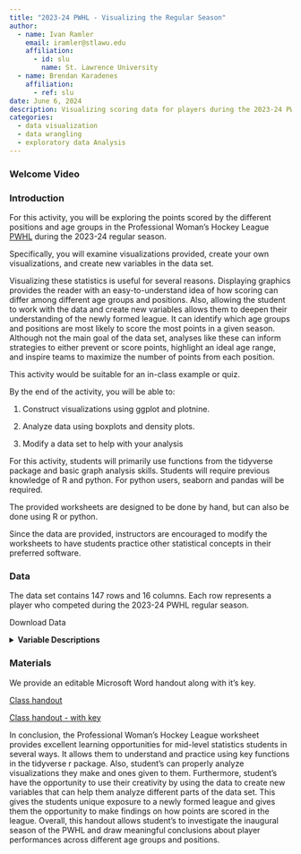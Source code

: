 ```yaml
---
title: "2023-24 PWHL - Visualizing the Regular Season"
author:
  - name: Ivan Ramler
    email: iramler@stlawu.edu
    affiliation:
      - id: slu
        name: St. Lawrence University
  - name: Brendan Karadenes
    affiliation:
      - ref: slu
date: June 6, 2024
description: Visualizing scoring data for players during the 2023-24 PWHL season
categories:
  - data visualization
  - data wrangling
  - exploratory data Analysis
---
```


### Welcome Video

### Introduction

For this activity, you will be exploring the points scored by the different positions and age groups in the Professional Woman's Hockey League [PWHL](https://www.quanthockey.com/pwhl/en/seasons/pwhl-players-stats.html){target="_blank"} during the 2023-24 regular season.

Specifically, you will examine visualizations provided, create your own visualizations, and create new variables in the data set.

Visualizing these statistics is useful for several reasons. Displaying graphics provides the reader with an easy-to-understand idea of how scoring can differ among different age groups and positions. Also, allowing the student to work with the data and create new variables allows them to deepen their understanding of the newly formed league. It can identify which age groups and positions are most likely to score the most points in a given season. Although not the main goal of the data set, analyses like these can inform strategies to either prevent or score points, highlight an ideal age range, and inspire teams to maximize the number of points from each position.

::: {.callout-note collapse="true" title="Activity Length" appearance="minimal"}
This activity would be suitable for an in-class example or quiz.
:::

::: {.callout-note collapse="true" title="Learning Objectives" appearance="minimal"}
By the end of the activity, you will be able to:

1.  Construct visualizations using ggplot and plotnine.

2.  Analyze data using boxplots and density plots.

3.  Modify a data set to help with your analysis
:::

::: {.callout-note collapse="true" title="Methods" appearance="minimal"}
For this activity, students will primarily use functions from the tidyverse package and basic graph analysis skills. Students will require previous knowledge of R and python. For python users, seaborn and pandas will be required.
:::

::: {.callout-note collapse="true" title="Technology Requiremens" appearance="minimal"}
The provided worksheets are designed to be done by hand, but can also be done using R or python.

Since the data are provided, instructors are encouraged to modify the worksheets to have students practice other statistical concepts in their preferred software.
:::

### Data

The data set contains 147 rows and 16 columns. Each row represents a player who competed during the 2023-24 PWHL regular season.

Download Data

<details>

<summary><b>Variable Descriptions</b></summary>

| Variable   | Description                                                           |
|---------------|---------------------------------------------------------|
| Rk         | League ranking for number of total points                             |
| Name       | First and last name of the player                                     |
| Age        | Age in years of the player                                            |
| Pos        | Position of the player, either Goalie (G), Defense (D) or Forward (F) |
| GP         | Number of games played by the player                                  |
| G          | Number of goals by the player                                         |
| A          | Number of assists by the player                                       |
| P          | Number of points by the player (Goals + Assists)                      |
| PIM        | Penalty minutes accumulated by the player                             |
| Plus_Minus | Plus/Minus rating for the player                                      |
| PPG        | Points per game for the player                                        |
| SHG        | Number of short-handed goals for the player                           |
| GWG        | Number of game winning goals for the player                           |
| G_Per_GP   | Number of goals per games played                                      |
| A_Per_GP   | Number of assists per games played                                    |
| P_Per_GP   | Number of points per games played                                     |

**Data Source**

[Quant Hockey](https://www.quanthockey.com/){target="_blank"}

</details>

### Materials

We provide an editable Microsoft Word handout along with it's key.

[Class handout](PWHL_WS.docx)

[Class handout - with key](PWHL_WS_KEY.docx)

::: {.callout-note collapse="true" title="Conclusion" appearance="minimal"}
In conclusion, the Professional Woman's Hockey League worksheet provides excellent learning opportunities for mid-level statistics students in several ways. It allows them to understand and practice using key functions in the tidyverse r package. Also, student's can properly analyze visualizations they make and ones given to them. Furthermore, student's have the opportunity to use their creativity by using the data to create new variables that can help them analyze different parts of the data set. This gives the students unique exposure to a newly formed league and gives them the opportunity to make findings on how points are scored in the league. Overall, this handout allows student's to investigate the inaugural season of the PWHL and draw meaningful conclusions about player performances across different age groups and positions.
:::
